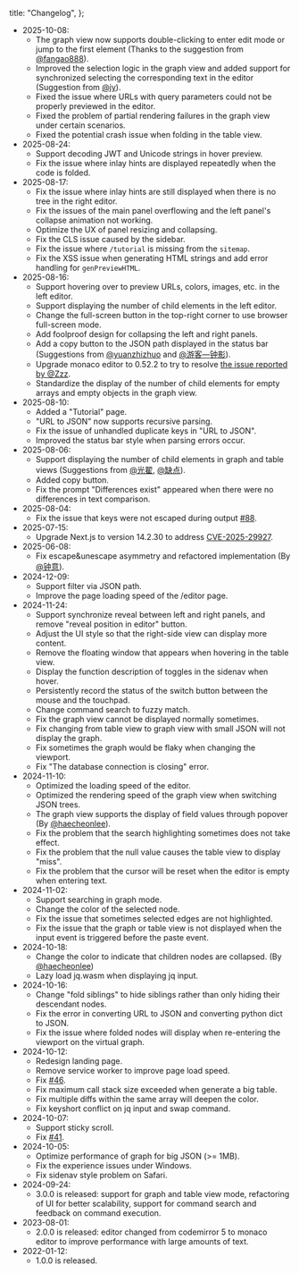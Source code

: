   title: "Changelog",
};

- 2025-10-08:
  - The graph view now supports double-clicking to enter edit mode or jump to the first element (Thanks to the suggestion from [@fangao888](https://github.com/loggerhead/json4u/issues/82)).
  - Improved the selection logic in the graph view and added support for synchronized selecting the corresponding text in the editor
    (Suggestion from [@jy](https://support.qq.com/products/670462/profile/35)).
  - Fixed the issue where URLs with query parameters could not be properly previewed in the editor.
  - Fixed the problem of partial rendering failures in the graph view under certain scenarios.
  - Fixed the potential crash issue when folding in the table view.
- 2025-08-24:
  - Support decoding JWT and Unicode strings in hover preview.
  - Fix the issue where inlay hints are displayed repeatedly when the code is folded.
- 2025-08-17:
  - Fix the issue where inlay hints are still displayed when there is no tree in the right editor.
  - Fix the issues of the main panel overflowing and the left panel's collapse animation not working.
  - Optimize the UX of panel resizing and collapsing.
  - Fix the CLS issue caused by the sidebar.
  - Fix the issue where `/tutorial` is missing from the `sitemap`.
  - Fix the XSS issue when generating HTML strings and add error handling for `genPreviewHTML`.
- 2025-08-16:
  - Support hovering over to preview URLs, colors, images, etc. in the left editor.
  - Support displaying the number of child elements in the left editor.
  - Change the full-screen button in the top-right corner to use browser full-screen mode.
  - Add foolproof design for collapsing the left and right panels.
  - Add a copy button to the JSON path displayed in the status bar (Suggestions from [@yuanzhizhuo](https://support.qq.com/products/670462/post/173252333628061029/) and [@游客—钟影](https://support.qq.com/products/670462/post/175100554248744010/)).
  - Upgrade monaco editor to 0.52.2 to try to resolve [the issue reported by @Zzz](https://support.qq.com/products/670462/post/175076261031846722/).
  - Standardize the display of the number of child elements for empty arrays and empty objects in the graph view.
- 2025-08-10:
  - Added a "Tutorial" page.
  - "URL to JSON" now supports recursive parsing.
  - Fix the issue of unhandled duplicate keys in "URL to JSON".
  - Improved the status bar style when parsing errors occur.
- 2025-08-06:
  - Support displaying the number of child elements in graph and table views (Suggestions from [@光翟](https://support.qq.com/products/670462/profile/16/), [@缺点](https://support.qq.com/products/670462/profile/22/)).
  - Added copy button.
  - Fix the prompt "Differences exist" appeared when there were no differences in text comparison.
- 2025-08-04:
  - Fix the issue that keys were not escaped during output [#88](https://github.com/loggerhead/json4u/issues/88).
- 2025-07-15:
  - Upgrade Next.js to version 14.2.30 to address [CVE-2025-29927](https://vercel.com/blog/postmortem-on-next-js-middleware-bypass).
- 2025-06-08:
  - Fix escape&unescape asymmetry and refactored implementation (By [@钟意](https://github.com/ThatCoders)).
- 2024-12-09:
  - Support filter via JSON path.
  - Improve the page loading speed of the /editor page.
- 2024-11-24:
  - Support synchronize reveal between left and right panels, and remove "reveal position in editor" button.
  - Adjust the UI style so that the right-side view can display more content.
  - Remove the floating window that appears when hovering in the table view.
  - Display the function description of toggles in the sidenav when hover.
  - Persistently record the status of the switch button between the mouse and the touchpad.
  - Change command search to fuzzy match.
  - Fix the graph view cannot be displayed normally sometimes.
  - Fix changing from table view to graph view with small JSON will not display the graph.
  - Fix sometimes the graph would be flaky when changing the viewport.
  - Fix "The database connection is closing" error.
- 2024-11-10:
  - Optimized the loading speed of the editor.
  - Optimized the rendering speed of the graph view when switching JSON trees.
  - The graph view supports the display of field values through popover (By [@haecheonlee](https://github.com/haecheonlee)).
  - Fix the problem that the search highlighting sometimes does not take effect.
  - Fix the problem that the null value causes the table view to display "miss".
  - Fix the problem that the cursor will be reset when the editor is empty when entering text.
- 2024-11-02:
  - Support searching in graph mode.
  - Change the color of the selected node.
  - Fix the issue that sometimes selected edges are not highlighted.
  - Fix the issue that the graph or table view is not displayed when the input event is triggered before the paste event.
- 2024-10-18:
  - Change the color to indicate that children nodes are collapsed. (By [@haecheonlee](https://github.com/haecheonlee))
  - Lazy load jq.wasm when displaying jq input.
- 2024-10-16:
  - Change "fold siblings" to hide siblings rather than only hiding their descendant nodes.
  - Fix the error in converting URL to JSON and converting python dict to JSON.
  - Fix the issue where folded nodes will display when re-entering the viewport on the virtual graph.
- 2024-10-12:
  - Redesign landing page.
  - Remove service worker to improve page load speed.
  - Fix [#46](https://github.com/loggerhead/json4u/pull/46).
  - Fix maximum call stack size exceeded when generate a big table.
  - Fix multiple diffs within the same array will deepen the color.
  - Fix keyshort conflict on jq input and swap command.
- 2024-10-07:
  - Support sticky scroll.
  - Fix [#41](https://github.com/loggerhead/json4u/pull/41).
- 2024-10-05:
  - Optimize performance of graph for big JSON (>= 1MB).
  - Fix the experience issues under Windows.
  - Fix sidenav style problem on Safari.
- 2024-09-24:
  - 3.0.0 is released: support for graph and table view mode, refactoring of UI for better scalability, support for command search and feedback on command execution.
- 2023-08-01:
  - 2.0.0 is released: editor changed from codemirror 5 to monaco editor to improve performance with large amounts of text.
- 2022-01-12:
  - 1.0.0 is released.
